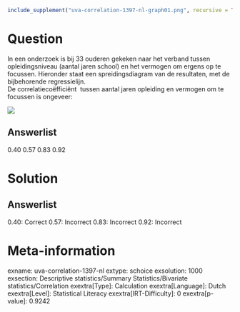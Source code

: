 ```r
include_supplement("uva-correlation-1397-nl-graph01.png", recursive = TRUE)
```

Question
========

In een onderzoek is bij 33 ouderen gekeken naar het verband tussen
opleidingsniveau (aantal jaren school) en het vermogen om ergens op te
focussen. Hieronder staat een spreidingsdiagram van de resultaten, met
de bijbehorende regressielijn.\
De correlatiecoëfficiënt  tussen aantal jaren opleiding en vermogen om
te focussen is ongeveer:\

![](uva-correlation-1397-nl-graph01.png)

Answerlist
----------

0.40
0.57
0.83
0.92

Solution
========

Answerlist
----------

0.40: Correct
0.57: Incorrect
0.83: Incorrect
0.92: Incorrect

Meta-information
================
exname: uva-correlation-1397-nl
extype: schoice
exsolution: 1000
exsection: Descriptive statistics/Summary Statistics/Bivariate statistics/Correlation
exextra[Type]: Calculation
exextra[Language]: Dutch
exextra[Level]: Statistical Literacy
exextra[IRT-Difficulty]: 0
exextra[p-value]: 0.9242
